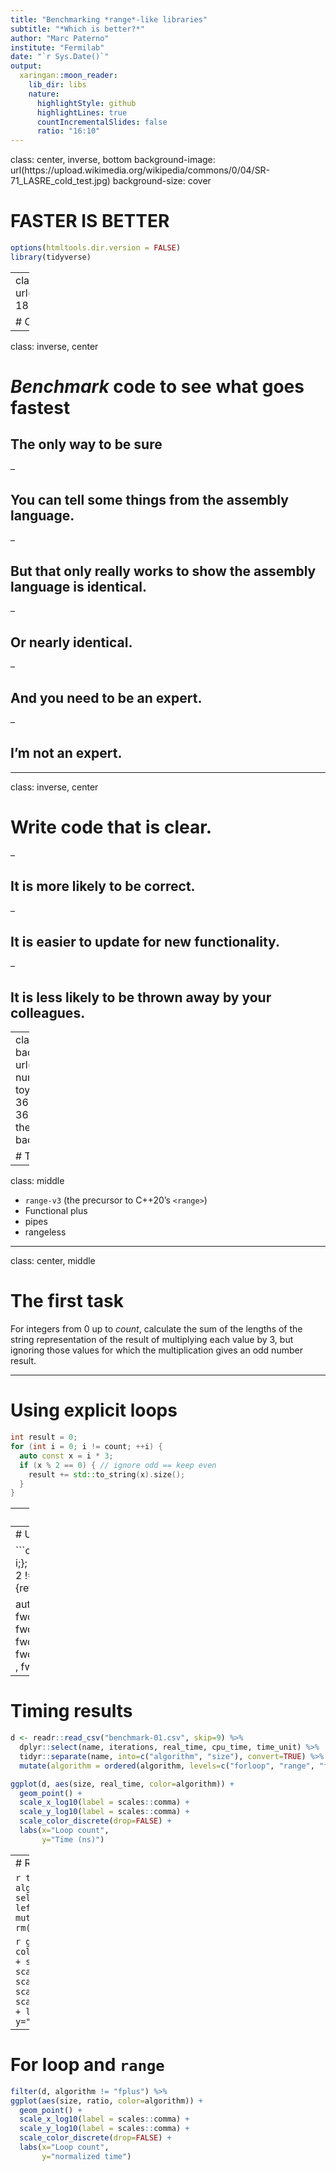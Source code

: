 ```yaml
---
title: "Benchmarking *range*-like libraries"
subtitle: "*Which is better?*"
author: "Marc Paterno"
institute: "Fermilab"
date: "`r Sys.Date()`"
output:
  xaringan::moon_reader:
    lib_dir: libs
    nature:
      highlightStyle: github
      highlightLines: true
      countIncrementalSlides: false
      ratio: "16:10"
---
```

class: center, inverse, bottom
background-image: url(https://upload.wikimedia.org/wikipedia/commons/0/04/SR-71_LASRE_cold_test.jpg)
background-size: cover

# FASTER IS BETTER

```r
options(htmltools.dir.version = FALSE)
library(tidyverse)
```

---
class: center, inverse, bottom
background-image: url(https://cdn.pixabay.com/photo/2016/11/25/07/00/isolated-1857732_960_720.png)
background-size: cover

# CLEARER IS BETTER

---

class: inverse, center 

# *Benchmark* code to see what goes fastest

## The only way to be sure

--

## You can tell some things from the assembly language.

--

## But that only really works to show the assembly language is identical.

--

## Or nearly identical.

--

## And you need to be an expert.

--

## I'm not an expert.

---

class: inverse, center

# Write code that is clear.

--

## It is more likely to be correct.

--

## It is easier to update for new functionality.

--

## It is less likely to be thrown away by your colleagues.


---
class: center, inverse, bottom
background-image: url(https://get.pxhere.com/photo/light-number-red-color-machine-blue-toy-2014-illustration-robot-organ-365-screenshot-3652014-365the2014edition-redvsblue-themandus-mecha-284332.jpg)
background-size: cover

# THE CONTENDERS

---

class: middle

* `range-v3` (the precursor to C++20's `<range>`)
* Functional plus
* pipes
* rangeless

---

class: center, middle

# The first task

For integers from 0 up to *count*,
calculate the sum of the lengths
of the string representation
of the result of multiplying each value by 3,
but ignoring those values
for which the multiplication gives an odd number result.

---

# Using explicit loops

```c++
int result = 0;
for (int i = 0; i != count; ++i) {
  auto const x = i * 3;
  if (x % 2 == 0) { // ignore odd == keep even
    result += std::to_string(x).size();
  }
}
```

---
# Using `range v3`

```c++
auto times_3 = [](int i){return 3 * i;};
auto is_odd_int = [](int i){return i % 2 != 0;};
auto as_string_length = [](int i){return std::to_string(i).size();};

auto const result =
  accumulate( views::ints(0, unreachable)
            | views::take(count)
            | views::transform(times_3)
            | views::remove_if(is_odd_int)
            | views::transform(as_string_length)
            , 0);
```

---
# Using `functionalplus`

```c++
auto times_3 = [](int i){return 3 * i;};
auto is_odd_int = [](int i){return i % 2 != 0;};
auto as_string_length = [](int i){return std::to_string(i).size();};


auto const result = 
  fwd::apply(numbers(0, count)
            , fwd::transform(times_3)
            , fwd::drop_if(is_odd_int)
            , fwd::transform(as_string_length)
            , fwd::sum());
```

---
# Timing results

```r
d <- readr::read_csv("benchmark-01.csv", skip=9) %>%
  dplyr::select(name, iterations, real_time, cpu_time, time_unit) %>%
  tidyr::separate(name, into=c("algorithm", "size"), convert=TRUE) %>%
  mutate(algorithm = ordered(algorithm, levels=c("forloop", "range", "fplus")))
```

```r
ggplot(d, aes(size, real_time, color=algorithm)) +
  geom_point() +
  scale_x_log10(label = scales::comma) +
  scale_y_log10(label = scales::comma) +
  scale_color_discrete(drop=FALSE) +
  labs(x="Loop count",
       y="Time (ns)")
```

---
# Ratios

```r
tmp <- filter(d, algorithm=="forloop") %>% select(size, t0=real_time)
d <- left_join(d, tmp) %>%
     mutate(ratio = real_time/t0)
rm(tmp)
```

```r
ggplot(d, aes(size, ratio, color=algorithm)) +
  geom_point() +
  scale_x_log10(label = scales::comma) +
  scale_y_log10(label = scales::comma) +
  scale_color_discrete(drop=FALSE) +
  labs(x="Loop count",
       y="normalized time")  
```

---
# For loop and `range`
```r
filter(d, algorithm != "fplus") %>%
ggplot(aes(size, ratio, color=algorithm)) +
  geom_point() +
  scale_x_log10(label = scales::comma) +
  scale_y_log10(label = scales::comma) +
  scale_color_discrete(drop=FALSE) +
  labs(x="Loop count",
       y="normalized time")
```
